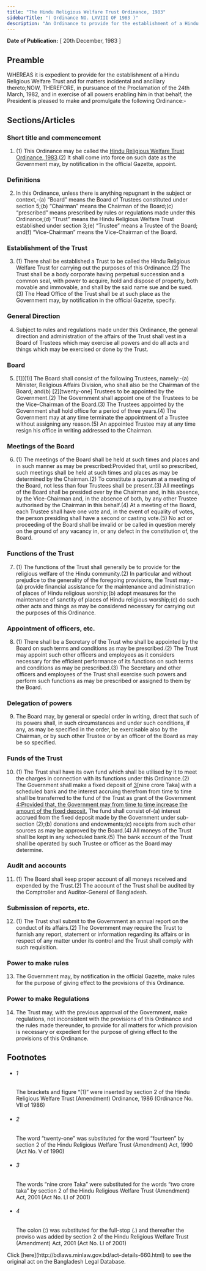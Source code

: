 ```yaml
---
title: "The Hindu Religious Welfare Trust Ordinance, 1983"
sidebarTitle: "( Ordinance NO. LXVIII OF 1983 )"
description: "An Ordinance to provide for the establishment of a Hindu Religious Welfare Trust."
---
```


**Date of Publication:** [ 20th December, 1983 ]

## Preamble

WHEREAS it is expedient to provide for the establishment of a Hindu Religious Welfare Trust and for matters incidental and ancillary thereto;NOW, THEREFORE, in pursuance of the Proclamation of the 24th March, 1982, and in exercise of all powers enabling him in that behalf, the President is pleased to make and promulgate the following Ordinance:-

## Sections/Articles

### Short title and commencement

1. (1) This Ordinance may be called the [Hindu Religious Welfare Trust Ordinance, 1983](/laws/act-660 "Hindu Religious Welfare Trust Ordinance, 1983").(2) It shall come into force on such date as the Government may, by notification in the official Gazette, appoint.

### Definitions

2. In this Ordinance, unless there is anything repugnant in the subject or context,-(a) “Board” means the Board of Trustees constituted under section 5;(b) “Chairman” means the Chairman of the Board;(c) “prescribed” means prescribed by rules or regulations made under this Ordinance;(d) “Trust” means the Hindu Religious Welfare Trust established under section 3;(e) “Trustee” means a Trustee of the Board; and(f) “Vice-Chairman” means the Vice-Chairman of the Board.

### Establishment of the Trust

3. (1) There shall be established a Trust to be called the Hindu Religious Welfare Trust for carrying out the purposes of this Ordinance.(2) The Trust shall be a body corporate having perpetual succession and a common seal, with power to acquire, hold and dispose of property, both movable and immovable, and shall by the said name sue and be sued.(3) The Head Office of the Trust shall be at such place as the Government may, by notification in the official Gazette, specify.

### General Direction

4. Subject to rules and regulations made under this Ordinance, the general direction and administration of the affairs of the Trust shall vest in a Board of Trustees which may exercise all powers and do all acts and things which may be exercised or done by the Trust.

### Board

5. [1][(1)] The Board shall consist of the following Trustees, namely:-(a) Minister, Religious Affairs Division, who shall also be the Chairman of the Board; and(b) [2][twenty-one] Trustees to be appointed by the Government.(2) The Government shall appoint one of the Trustees to be the Vice-Chairman of the Board.(3) The Trustees appointed by the Government shall hold office for a period of three years.(4) The Government may at any time terminate the appointment of a Trustee without assigning any reason.(5) An appointed Trustee may at any time resign his office in writing addressed to the Chairman.

### Meetings of the Board

6. (1) The meetings of the Board shall be held at such times and places and in such manner as may be prescribed:Provided that, until so prescribed, such meetings shall be held at such times and places as may be determined by the Chairman.(2) To constitute a quorum at a meeting of the Board, not less than four Trustees shall be present.(3) All meetings of the Board shall be presided over by the Chairman and, in his absence, by the Vice-Chairman and, in the absence of both, by any other Trustee authorised by the Chairman in this behalf.(4) At a meeting of the Board, each Trustee shall have one vote and, in the event of equality of votes, the person presiding shall have a second or casting vote.(5) No act or proceeding of the Board shall be invalid or be called in question merely on the ground of any vacancy in, or any defect in the constitution of, the Board.

### Functions of the Trust

7. (1) The functions of the Trust shall generally be to provide for the religious welfare of the Hindu community.(2) In particular and without prejudice to the generality of the foregoing provisions, the Trust may,-(a) provide financial assistance for the maintenance and administration of places of Hindu religious worship;(b) adopt measures for the maintenance of sanctity of places of Hindu religious worship;(c) do such other acts and things as may be considered necessary for carrying out the purposes of this Ordinance.

### Appointment of officers, etc.

8. (1) There shall be a Secretary of the Trust who shall be appointed by the Board on such terms and conditions as may be prescribed.(2) The Trust may appoint such other officers and employees as it considers necessary for the efficient performance of its functions on such terms and conditions as may be prescribed.(3) The Secretary and other officers and employees of the Trust shall exercise such powers and perform such functions as may be prescribed or assigned to them by the Board.

### Delegation of powers

9. The Board may, by general or special order in writing, direct that such of its powers shall, in such circumstances and under such conditions, if any, as may be specified in the order, be exercisable also by the Chairman, or by such other Trustee or by an officer of the Board as may be so specified.

### Funds of the Trust

10. (1) The Trust shall have its own fund which shall be utilised by it to meet the charges in connection with its functions under this Ordinance.(2) The Government shall make a fixed deposit of [3](1)[nine crore Taka] with a scheduled bank and the interest accruing therefrom from time to time shall be transferred to the fund of the Trust as grant of the Government [4](2)[:Provided that, the Government may from time to time increase the amount of the fixed deposit.](3) The fund shall consist of-(a) interest accrued from the fixed deposit made by the Government under sub-section (2);(b) donations and endowments;(c) receipts from such other sources as may be approved by the Board.(4) All moneys of the Trust shall be kept in any scheduled bank.(5) The bank account of the Trust shall be operated by such Trustee or officer as the Board may determine.

### Audit and accounts

11. (1) The Board shall keep proper account of all moneys received and expended by the Trust.(2) The account of the Trust shall be audited by the Comptroller and Auditor-General of Bangladesh.

### Submission of reports, etc.

12. (1) The Trust shall submit to the Government an annual report on the conduct of its affairs.(2) The Government may require the Trust to furnish any report, statement or information regarding its affairs or in respect of any matter under its control and the Trust shall comply with such requisition.

### Power to make rules

13. The Government may, by notification in the official Gazette, make rules for the purpose of giving effect to the provisions of this Ordinance.

### Power to make Regulations

14. The Trust may, with the previous approval of the Government, make regulations, not inconsistent with the provisions of this Ordinance and the rules made thereunder, to provide for all matters for which provision is necessary or expedient for the purpose of giving effect to the provisions of this Ordinance.

## Footnotes

- ###### 1

  The brackets and figure “(1)” were inserted by section 2 of the Hindu Religious Welfare Trust (Amendment) Ordinance, 1986 (Ordinance No. VII of 1986)

- ###### 2

  The word “twenty-one” was substituted for the word “fourteen” by section 2 of the Hindu Religious Welfare Trust (Amendment) Act, 1990 (Act No. V of 1990)

- ###### 3

  The words “nine crore Taka” were substituted for the words “two crore taka” by section 2 of the Hindu Religious Welfare Trust (Amendment) Act, 2001 (Act No. LI of 2001)

- ###### 4

  The colon (:) was substituted for the full-stop (.) and thereafter the proviso was added by section 2 of the Hindu Religious Welfare Trust (Amendment) Act, 2001 (Act No. LI of 2001)

<Note>
  Click [here](http://bdlaws.minlaw.gov.bd/act-details-660.html) to see the original act on the Bangladesh Legal Database.
</Note>

